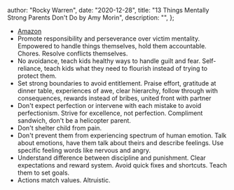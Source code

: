 
  author: "Rocky Warren",
  date: "2020-12-28",
  title: "13 Things Mentally Strong Parents Don't Do by Amy Morin",
  description: "",
};


- [Amazon](https://www.amazon.com/gp/product/0062565753)
- Promote responsibility and perseverance over victim mentality. Empowered to handle things themselves, hold them accountable. Chores. Resolve conflicts themselves.
- No avoidance, teach kids healthy ways to handle guilt and fear. Self-reliance, teach kids what they need to flourish instead of trying to protect them.
- Set strong boundaries to avoid entitlement. Praise effort, gratitude at dinner table, experiences of awe, clear hierarchy, follow through with consequences, rewards instead of bribes, united front with partner
- Don't expect perfection or intervene with each mistake to avoid perfectionism. Strive for excellence, not perfection. Compliment sandwich, don't be a helicopter parent.
- Don't shelter child from pain.
- Don't prevent them from experiencing spectrum of human emotion. Talk about emotions, have them talk about theirs and describe feelings. Use specific feeling words like nervous and angry.
- Understand difference between discipline and punishment. Clear expectations and reward system. Avoid quick fixes and shortcuts. Teach them to set goals.
- Actions match values. Altruistic.
